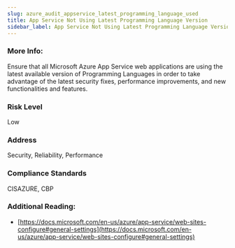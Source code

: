 ```yaml
---
slug: azure_audit_appservice_latest_programming_language_used
title: App Service Not Using Latest Programming Language Version
sidebar_label: App Service Not Using Latest Programming Language Version
---
```


### More Info:

Ensure that all Microsoft Azure App Service web applications are using the latest available version of Programming Languages in order to take advantage of the latest security fixes, performance improvements, and new functionalities and features.

### Risk Level

Low

### Address

Security, Reliability, Performance

### Compliance Standards

CISAZURE, CBP

### Additional Reading:

- [https://docs.microsoft.com/en-us/azure/app-service/web-sites-configure#general-settings](https://docs.microsoft.com/en-us/azure/app-service/web-sites-configure#general-settings) 

